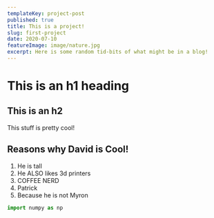 ```yaml
---
templateKey: project-post
published: true
title: This is a project!
slug: first-project
date: 2020-07-10
featureImage: image/nature.jpg
excerpt: Here is some random tid-bits of what might be in a blog!
---
```


# This is an h1 heading

## This is an h2

This stuff is pretty cool!

## Reasons why David is Cool!

1. He is tall
2. He ALSO likes 3d printers
3. COFFEE NERD
4. Patrick
5. Because he is not Myron

```python
import numpy as np
```
